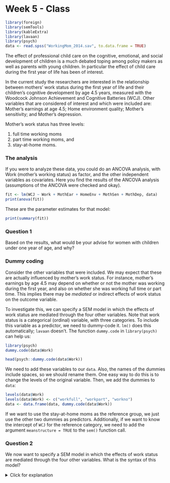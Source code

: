 # Week 5 - Class

```r
library(foreign)
library(semTools)
library(kableExtra)
library(lavaan)
library(psych)
data <- read.spss("WorkingMom_2014.sav", to.data.frame = TRUE)
```

The effect of professional child care on the cognitive, emotional, and social development of children is a much debated toping among policy makers as well as parents with young children. In particular the effect of child care during the first year of life has been of interest.

In the current study the researchers are interested in the relationship between mothers' work status during the first year of life and their children's cognitive development by age 4.5 years, measured with the Woodcock Johnson Achievement and Cognitive Batteries (WCJ). Other variables that are considered of interest and which were included are: Mother’s earnings at age 4.5; Home environment quality; Mother’s sensitivity; and Mother’s depression.

Mother's work status has three levels: 

1. full time working moms
2. part time working moms, and
3. stay-at-home moms.

### The analysis

If you were to analyze these data, you could do an ANCOVA analysis, with Work (mother's working status) as factor, and the other independent variables as covariates. Here you find the results of the ANCOVA analysis (assumptions of the ANCOVA were checked and okay). 

```r
fit <- lm(WCJ ~ Work + MothEar + HomeEnv + MothSen + MothDep, data)
print(anova(fit))
```

These are the parameter estimates for that model:

```r
print(summary(fit))
```


### Question 1

Based on the results, what would be your advise for women with children under one year of age, and why?

### Dummy coding

Consider the other variables that were included. We may expect that these are actually influenced by mother's work status. For instance, mother’s earnings by age 4.5 may depend on whether or not the mother was working during the first year, and also on whether she was working full time or part time. This implies there may be *mediated* or indirect effects of work status on the outcome variable. 

To investigate this, we can specify a SEM model in which the effects of work status are mediated through the four other variables. Note that work status is a categorical (ordinal) variable, with three categories. To include this variable as a predictor, we need to dummy-code it. `lm()` does this automatically; `lavaan` doesn't. The function `dummy.code` in `library(psych)` can help us:

```r
library(psych)
dummy.code(data$Work)
```
```r
head(psych::dummy.code(data$Work))
```

We need to add these variables to our `data`. Also, the names of the dummies include spaces, so we should rename them. One easy way to do this is to change the levels of the original variable. Then, we add the dummies to `data`:

```r
levels(data$Work)
levels(data$Work) <- c("workfull", "workpart", "workno")
data <- data.frame(data, dummy.code(data$Work))
```

If we want to use the stay-at-home moms as the reference group, we just use the other two dummies as predictors. Additionally, if we want to know the intercept of `WCJ` for the reference category, we need to add the argument `meanstructure = TRUE` to the `sem()` function call.

### Question 2

We now want to specify a SEM model in which the effects of work status are mediated through the four other variables. What is the syntax of this model?

<!--Note: If two variables are purely independent in your model (i.e. they have no arrows drawn towards them), a covariance arrow between them needs to be drawn. Otherwise the model will be fit as if their covariance is 0. (Which is usually not the case, the dummy variables do covary.)-->


<details>
  <summary>Click for explanation</summary>
```r
model <- '
WCJ ~ MothEar + HomeEnv + MothSen + MothDep + workfull + workpart
MothEar ~ workfull + workpart
HomeEnv  ~ workfull + workpart
MothSen  ~ workfull + workpart
MothDep  ~ workfull + workpart 
'
```

\details

### Question 3

If you had no access to lavaan, what regression analyses could you run in order to piece together this mediated path model? What else would we need to do?

<details>
  <summary>Click for explanation</summary>
You would estimate these regression analyses:
```r
fit_y <- lm(WCJ ~ MothEar + HomeEnv + MothSen + MothDep + workfull + workpart, data)
fit_m1 <- lm(MothEar ~ workfull + workpart, data)
fit_m2 <- lm(HomeEnv  ~ workfull + workpart, data)
fit_m3 <- lm(MothSen  ~ workfull + workpart, data)
fit_m4 <- lm(MothDep  ~ workfull + workpart, data)
```

Additionally, we would have to multiply the effects of the dummies on the mediators, with the effects of the mediators on WCJ, in order to calculate the indirect effects.
\details


### Question 4

Add syntax to compute the indirect effects to your model from question 2, and run the analysis. Apply an appropriate solution to test whether the indirect effects are significant or not. Discuss the indirect effects of work status on the outcome variable. Taking the direct effects into account, can you explain the differences between the two dummy variables?

<details>
  <summary>Click for explanation</summary>
First, label all regressions, and add syntax for the indirect effects:

```r
model <- '
WCJ ~ ear * MothEar + env * HomeEnv + sen * MothSen + dep * MothDep + workfull + workpart
MothEar ~ earfull * workfull + earpart * workpart
HomeEnv  ~ envfull * workfull + envpart * workpart
MothSen  ~ senfull * workfull + senpart * workpart
MothDep  ~ depfull * workfull + deppart * workpart

i_earfull := ear * earfull
i_envfull := env * envfull
i_senfull := sen * senfull
i_depfull := dep * depfull

i_earpart := ear * earpart
i_envpart := env * envpart
i_senpart := sen * senpart
i_deppart := dep * deppart
'
```

Then, estimate the model. Specify bootstrapped SEs and 1000 bootstrap samples. Remember that, to get the intercepts of dependent variables for the reference category, we should specify `meanstructure = TRUE`:

```r
library(lavaan)
fit <- sem(model, 
           data, 
           meanstructure = TRUE,
           se = "bootstrap", 
           bootstrap = 1000)
```
```r
#save(fit, file = "boot_sem5class.RData")
load("boot_sem5class.RData")
```

To obtain the 95% CIs for the indirect effects, we can use the following syntax. First, I obtain the `parameterestimates()` and put them in an object called `pars`. Then, I ask for only the **rows** that contain my defined parameters (`pars$op == ":="`), and only the columns `c("label", "est", "ci.upper", "ci.lower")`:

```r
pars <- parameterestimates(fit, boot.ci.type = "bca.simple")
pars[pars$op == ":=", c("label", "est", "ci.upper", "ci.lower")]
```
```r
pars <- parameterestimates(fit, boot.ci.type = "bca.simple")
print(pars[pars$op == ":=", c("label", "est", "ci.upper", "ci.lower")], row.names = FALSE)
```
\details


### Question 5

If we want to determine whether working or not is harmful for children’s cognitive development, what should we consider: the direct effects, the indirect effects, or the total effects, and why? 

### Question 6

Compare the effect of the dummy variables working full time and working part time in a regression model with all control variables, to the parameters in the lavaan model. Which parameter estimates from the regression correspond to your lavaan model, and why? 

<details>
  <summary>Click for explanation</summary>
First, run the requested regression:

```r
fit_reg <- lm(WCJ ~ workfull + workpart + MothEar + HomeEnv + MothSen + MothDep, data)
summary(fit_reg)
```

These coefficients are all identical to the direct effects on WCJ from your lavaan model.

Differences are that your lavaan model ADDITIONALLY estimates the effects of the dummies on the mediators, AND computes the indirect effects. The lavaan model also uses bootstrapped standard errors. As a result, some of the conclusions about significance may differ, and our confidence intervals for the parameters differ.
\details


### Question 7

What are your most important conclusions about the effect of working status on cognitive development? You can use your answers to the previous questions. But a model with many variables such as this one has many possible interesting options to look at. Just look around for any interesting results! 
